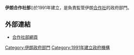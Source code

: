 {{Infobox Government agency
|agency_name = 合作社部
|nativename = وزارت تعاون
|nativename_a =
|nativename_r =
|logo = <!-- 檔案不存在 Ta'von.jpg ，可從英文維基百科取得 -->
|logo_width = 100px
|logo_caption =
|seal =
|seal_width =
|seal_caption =
|formed = 1991年
|preceding1 =
|preceding2 =
|dissolved =
|superseding =
|jurisdiction = [[伊朗伊斯蘭共和國|伊朗伊斯蘭共和國]]
|headquarters =
|employees =
|budget =
|minister1_name =
|minister1_pfo =
|minister2_name =
|minister2_pfo =
|chief1_name = [[穆罕默德·阿巴西|穆罕默德·阿巴西]]
|chief1_position = 
|chief2_name = 
|chief2_position =
|parent_agency =
|child1_agency =
|child2_agency =
|website = [http://www.icm.gov.ir/home-en.html 官方網頁]
|footnotes =
}}
{{伊朗政治}}

'''伊朗合作社部'''({{lang-fa|وزارت تعاون}})於1991年建立，是負責監管伊朗[[合作社|合作社]]的政府部門。

== 外部連結 ==
* [https://web.archive.org/web/20100924230242/http://icm.gov.ir/home-en.html 合作社部網頁]

{{伊朗政府部門}}

{{DEFAULTSORT:Ministry of Cooperatives}}
[[Category:伊朗政府部門|Category:伊朗政府部門]]
[[Category:1991年建立政府機構|Category:1991年建立政府機構]]

{{Iran-stub}}